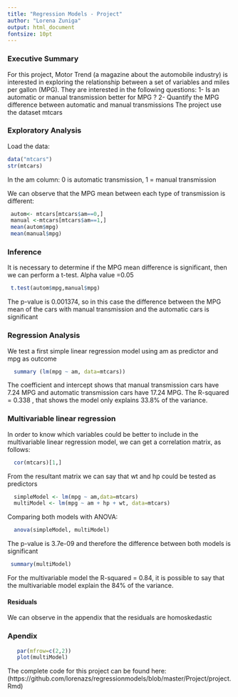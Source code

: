 ```yaml
---
title: "Regression Models - Project"
author: "Lorena Zuniga"
output: html_document
fontsize: 10pt
---
```

### Executive Summary
For this project, Motor Trend (a magazine about the automobile industry) is interested in exploring the relationship between a set of variables and miles per gallon (MPG). They are interested in the following questions:
1- Is an automatic or manual transmission better for MPG ?
2- Quantify the MPG difference between automatic and manual transmissions
The project use the dataset mtcars

### Exploratory Analysis

Load the data:
```r
data("mtcars")
str(mtcars)
```
In the am column: 0 is automatic transmission, 1 = manual transmission

We can observe that the MPG mean between each type of transmission is different:
```r
 autom<- mtcars[mtcars$am==0,]
 manual <-mtcars[mtcars$am==1,]
 mean(autom$mpg)
 mean(manual$mpg)
```
### Inference
It is necessary to determine if the MPG mean difference is significant, then we can perform a t-test. Alpha value =0.05
```r
 t.test(autom$mpg,manual$mpg)
 ```
 The p-value is 0.001374, so in this case the difference between the MPG mean of the cars with manual transmission and the automatic cars is significant

### Regression Analysis

We test a first simple linear regression model using am as predictor and mpg as outcome

```r
  summary (lm(mpg ~ am, data=mtcars))
```
The coefficient and intercept shows that manual transmission cars have 7.24 MPG and automatic transmission cars have 17.24 MPG.
The R-squared = 0.338 , that shows the model only explains 33.8% of the variance.

### Multivariable linear regression
In order to know which variables could be better to include in the multivariable linear regression model, we can get a correlation matrix, as follows:
```r
  cor(mtcars)[1,]
```
From the resultant matrix we can say that wt and hp could be tested as predictors
```r
  simpleModel <- lm(mpg ~ am,data=mtcars)
  multiModel <- lm(mpg ~ am + hp + wt, data=mtcars)
```
Comparing both models with ANOVA:
```r
  anova(simpleModel, multiModel)
```
The p-value is 3.7e-09 and therefore the difference between both models is significant

```r
 summary(multiModel)  
```

For the multivariable model the R-squared = 0.84, it is possible to say that the multivariable model explain the  84% of the variance.

#### Residuals
We can observe in the appendix that the residuals are homoskedastic

### Apendix
```r
   par(mfrow=c(2,2))
   plot(multiModel)
  ```
The complete code for this project can be found here: (https://github.com/lorenazs/regressionmodels/blob/master/Project/project.Rmd) 